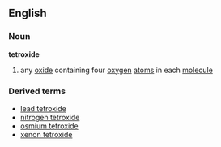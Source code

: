 ==English==
===Noun===
'''tetroxide'''
#{{chemistry}} any [[oxide]] containing four [[oxygen]] [[atom]]s in each [[molecule]]
===Derived terms===
*[[lead tetroxide]]
*[[nitrogen tetroxide]]
*[[osmium tetroxide]]
*[[xenon tetroxide]]